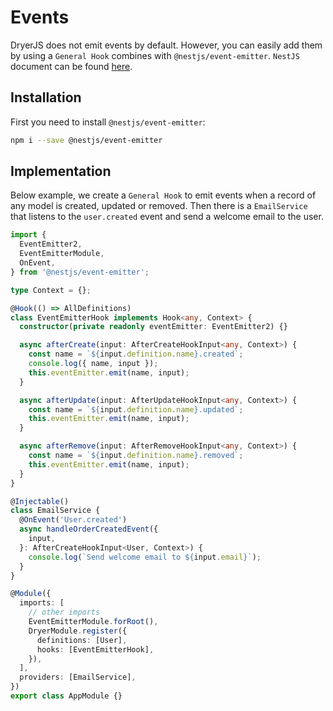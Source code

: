 # Events

DryerJS does not emit events by default.
However, you can easily add them by using a `General Hook` combines with `@nestjs/event-emitter`.
`NestJS` document can be found [here](https://docs.nestjs.com/techniques/events).

## Installation

First you need to install `@nestjs/event-emitter`:

```bash copy
npm i --save @nestjs/event-emitter
```

## Implementation

Below example, we create a `General Hook` to emit events when a record of any model is created, updated or removed.
Then there is a `EmailService` that listens to the `user.created` event and send a welcome email to the user.

```ts copy
import {
  EventEmitter2,
  EventEmitterModule,
  OnEvent,
} from '@nestjs/event-emitter';

type Context = {};

@Hook(() => AllDefinitions)
class EventEmitterHook implements Hook<any, Context> {
  constructor(private readonly eventEmitter: EventEmitter2) {}

  async afterCreate(input: AfterCreateHookInput<any, Context>) {
    const name = `${input.definition.name}.created`;
    console.log({ name, input });
    this.eventEmitter.emit(name, input);
  }

  async afterUpdate(input: AfterUpdateHookInput<any, Context>) {
    const name = `${input.definition.name}.updated`;
    this.eventEmitter.emit(name, input);
  }

  async afterRemove(input: AfterRemoveHookInput<any, Context>) {
    const name = `${input.definition.name}.removed`;
    this.eventEmitter.emit(name, input);
  }
}

@Injectable()
class EmailService {
  @OnEvent('User.created')
  async handleOrderCreatedEvent({
    input,
  }: AfterCreateHookInput<User, Context>) {
    console.log(`Send welcome email to ${input.email}`);
  }
}

@Module({
  imports: [
    // other imports
    EventEmitterModule.forRoot(),
    DryerModule.register({
      definitions: [User],
      hooks: [EventEmitterHook],
    }),
  ],
  providers: [EmailService],
})
export class AppModule {}
```

